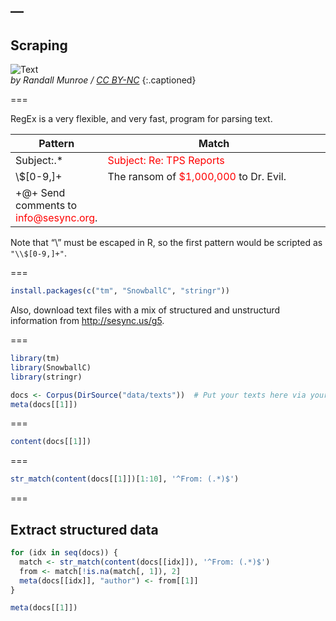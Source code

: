 ---
---

## Scraping

![Text](http://imgs.xkcd.com/comics/regular_expressions.png "Wait, forgot to escape a space. Wheeeeee[taptaptap]eeeeee.")  
*by Randall Munroe / [CC BY-NC](http://xkcd.com/license.html)*
{:.captioned}

===

RegEx is a very flexible, and very fast, program for parsing text.

| Pattern     | Match                                                                 |
|-------------+-----------------------------------------------------------------------|
| Subject:.\*  | <span style="color:red;">Subject: Re: TPS Reports</span>              |
| \\$[0-9,]+   | The ransom of <span style="color:red;">$1,000,000</span> to Dr. Evil. |
| \b\S+@\S+\b  | Send comments to <span style="color:red;">info@sesync.org</span>.     |

Note that "\\" must be escaped in R, so the first pattern would be scripted as `"\\$[0-9,]+"`.

===

```r
install.packages(c("tm", "SnowballC", "stringr"))
```

Also, download text files with a mix of structured and unstructurd information from <http://sesync.us/g5>.

===

```r
library(tm)
library(SnowballC)
library(stringr)

docs <- Corpus(DirSource("data/texts"))  # Put your texts here via your file explorer/finder
meta(docs[[1]])
```

===

```r
content(docs[[1]])
```

===

```r
str_match(content(docs[[1]])[1:10], '^From: (.*)$')
```

===

## Extract structured data

```r
for (idx in seq(docs)) {
  match <- str_match(content(docs[[idx]]), '^From: (.*)$')
  from <- match[!is.na(match[, 1]), 2]
  meta(docs[[idx]], "author") <- from[[1]]
}
```

```r
meta(docs[[1]])
```
